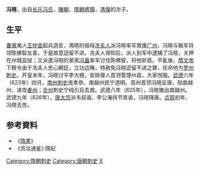 '''冯暄'''，出自[[长乐冯氏|长乐冯氏]]，[[南陳|陳朝]]、[[隋朝|隋朝]][[將領|將領]]，[[馮僕|馮僕]]的次子。
==生平==
[[番禺縣|番禺]]夷人[[王仲宣|王仲宣]]起兵造反，馮暄的祖母[[冼夫人|冼夫人]]派冯暄率军救援[[广州|广州]]，冯暄与叛军将领陈佛智友善，于是故意逗留不进。冼夫人得知后，派人到军中逮捕了冯暄，关押在州城监狱；又派遣冯暄的弟弟[[冯盎|冯盎]]率军讨伐陈佛智，将他斩首。平亂後，[[隋文帝|隋文帝]]下敕令由于冼夫人忠心朝廷，立功边陲，特赦免冯暄逗留不进之罪，任命他为[[罗州|罗州]][[刺史|刺史]]。开皇末年，冯暄讨平李大檀，安排俚人首领管理州县，大家悦服。[[武德|武德]]六年（623年）四月，[[南州|南州]][[刺史|刺史]]庞孝恭、南越州民宁道明、高州首领冯暄反唐，陷南越州，进攻[[姜州|姜州]]；[[合州|合州]]刺史宁纯引兵去救。武德八年（625年），冯暄撤出南越州。武德九年（626年），[[唐太宗|唐太宗]]派韦叔谐、李公淹持节宣谕，冯暄降唐。[[贞观|贞观]]初年，冯暄去世。

== 参考資料 ==
*《[[隋書|隋書]]》
*《资治通鉴》·隋紀
{{DEFAULTSORT:F}}
[[Category:隋朝刺史|Category:隋朝刺史]]
[[Category:唐朝刺史|Category:唐朝刺史]]
[[Category:长乐冯氏|X]]